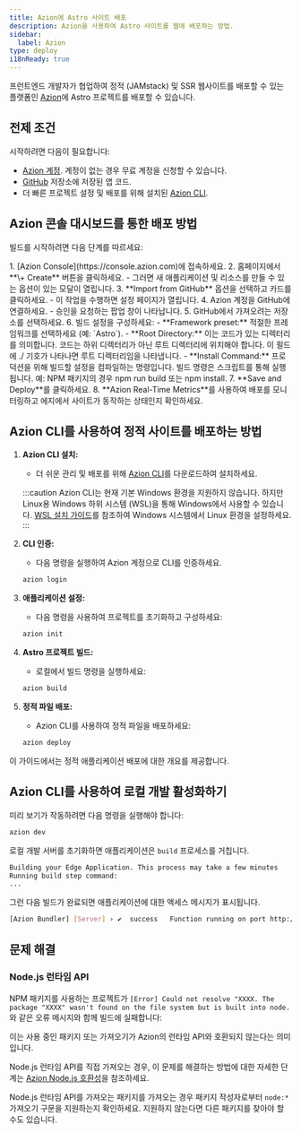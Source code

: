 ```yaml
---
title: Azion에 Astro 사이트 배포
description: Azion을 사용하여 Astro 사이트를 웹에 배포하는 방법.
sidebar:
  label: Azion
type: deploy
i18nReady: true
---
```


프런트엔드 개발자가 협업하여 정적 (JAMstack) 및 SSR 웹사이트를 배포할 수 있는 플랫폼인 [Azion](https://console.azion.com/)에 Astro 프로젝트를 배포할 수 있습니다.

## 전제 조건

시작하려면 다음이 필요합니다:

- [Azion 계정](https://www.azion.com/). 계정이 없는 경우 무료 계정을 신청할 수 있습니다.  
- [GitHub](https://github.com/) 저장소에 저장된 앱 코드.  
- 더 빠른 프로젝트 설정 및 배포를 위해 설치된 [Azion CLI](https://www.azion.com/en/documentation/products/azion-cli/overview/).

## Azion 콘솔 대시보드를 통한 배포 방법

빌드를 시작하려면 다음 단계를 따르세요:

<Steps>
1. [Azion Console](https://console.azion.com)에 접속하세요.  
2. 홈페이지에서 **\+ Create** 버튼을 클릭하세요.  
   - 그러면 새 애플리케이션 및 리소스를 만들 수 있는 옵션이 있는 모달이 열립니다.  
3. **Import from GitHub** 옵션을 선택하고 카드를 클릭하세요.  
   - 이 작업을 수행하면 설정 페이지가 열립니다.  
4. Azion 계정을 GitHub에 연결하세요.  
   - 승인을 요청하는 팝업 창이 나타납니다.  
5. GitHub에서 가져오려는 저장소를 선택하세요.  
6. 빌드 설정을 구성하세요:  
   - **Framework preset:** 적절한 프레임워크를 선택하세요 (예: `Astro`).  
   - **Root Directory:** 이는 코드가 있는 디렉터리를 의미합니다. 코드는 하위 디렉터리가 아닌 루트 디렉터리에 위치해야 합니다. 이 필드에 ./ 기호가 나타나면 루트 디렉터리임을 나타냅니다.  
   - **Install Command:** 프로덕션을 위해 빌드할 설정을 컴파일하는 명령입니다. 빌드 명령은 스크립트를 통해 실행됩니다. 예: NPM 패키지의 경우 npm run build 또는 npm install.
7. **Save and Deploy**를 클릭하세요.  
8. **Azion Real-Time Metrics**를 사용하여 배포를 모니터링하고 에지에서 사이트가 동작하는 상태인지 확인하세요.
</Steps>

## Azion CLI를 사용하여 정적 사이트를 배포하는 방법

<Steps>

1. **Azion CLI 설치:**  
     
   - 더 쉬운 관리 및 배포를 위해 [Azion CLI](https://www.azion.com/en/documentation/products/azion-cli/overview/)를 다운로드하여 설치하세요.

   :::caution
   Azion CLI는 현재 기본 Windows 환경을 지원하지 않습니다. 하지만 Linux용 Windows 하위 시스템 (WSL)을 통해 Windows에서 사용할 수 있습니다. [WSL 설치 가이드](https://learn.microsoft.com/ko-kr/windows/wsl/install)를 참조하여 Windows 시스템에서 Linux 환경을 설정하세요.
   :::

2. **CLI 인증:**  
     
   - 다음 명령을 실행하여 Azion 계정으로 CLI를 인증하세요.

   ```bash
   azion login
   ```

3. **애플리케이션 설정:**  
     
   - 다음 명령을 사용하여 프로젝트를 초기화하고 구성하세요:

   ```bash
   azion init
   ```  

4. **Astro 프로젝트 빌드:**  
     
   - 로컬에서 빌드 명령을 실행하세요:

   ```bash
   azion build
   ```

5. **정적 파일 배포:**  
     
   - Azion CLI를 사용하여 정적 파일을 배포하세요:

   ```bash
   azion deploy
   ```
</Steps>

이 가이드에서는 정적 애플리케이션 배포에 대한 개요를 제공합니다.

## Azion CLI를 사용하여 로컬 개발 활성화하기

미리 보기가 작동하려면 다음 명령을 실행해야 합니다:

```bash
azion dev
```

로컬 개발 서버를 초기화하면 애플리케이션은 `build` 프로세스를 거칩니다.

```bash 
Building your Edge Application. This process may take a few minutes
Running build step command:
...
```

그런 다음 빌드가 완료되면 애플리케이션에 대한 액세스 메시지가 표시됩니다.

```bash
[Azion Bundler] [Server] › ✔  success   Function running on port http://localhost:3000 
```

## 문제 해결


### Node.js 런타임 API

NPM 패키지를 사용하는 프로젝트가 `[Error] Could not resolve "XXXX. The package "XXXX" wasn't found on the file system but is built into node.`와 같은 오류 메시지와 함께 빌드에 실패합니다:

이는 사용 중인 패키지 또는 가져오기가 Azion의 런타임 API와 호환되지 않는다는 의미입니다.

Node.js 런타임 API를 직접 가져오는 경우, 이 문제를 해결하는 방법에 대한 자세한 단계는 [Azion Node.js 호환성](https://www.azion.com/en/documentation/products/azion-edge-runtime/compatibility/node/)을 참조하세요.

Node.js 런타임 API를 가져오는 패키지를 가져오는 경우 패키지 작성자로부터 `node:*` 가져오기 구문을 지원하는지 확인하세요. 지원하지 않는다면 다른 패키지를 찾아야 할 수도 있습니다.
